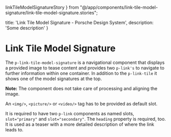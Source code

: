   linkTileModelSignatureStory
} from "@/app/components/link-tile-model-signature/link-tile-model-signature.stories";

  title: 'Link Tile Model Signature - Porsche Design System',
  description: 'Some description'
}

# Link Tile Model Signature <ComponentStatus tagName="p-link-tile-model-signature"></ComponentStatus>

The `p-link-tile-model-signature` is a navigational component that displays a provided image to tease content and
provides two `p-link's` to navigate to further information within one container. In addition to the `p-link-tile` it
shows one of the model signatures at the top.

**Note:** The component does not take care of processing and aligning the image.

An `<img/>`, `<picture/>` or `<video/>` tag has to be provided as default slot.

It is required to have two `p-link` components as named slots, `slot="primary"` and `slot="secondary"`.
The `heading` property is required, too. It is used as a teaser with a more detailed description of where the link leads
to.

<Configurator tagName="p-link-tile-model-signature" story={linkTileModelSignatureStory} />